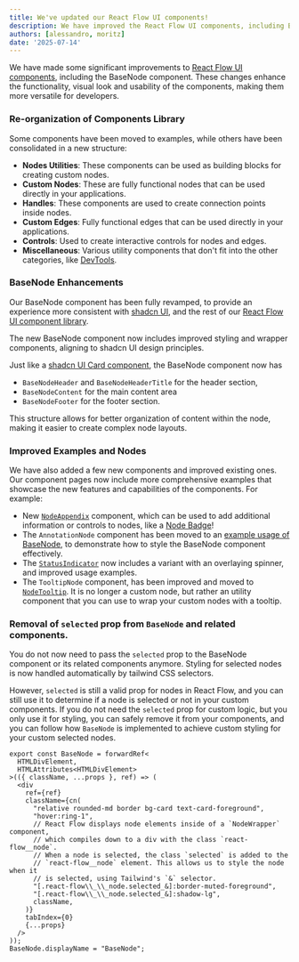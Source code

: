 ```yaml
---
title: We've updated our React Flow UI components!
description: We have improved the React Flow UI components, including BaseNode, to enhance their functionality and usability.
authors: [alessandro, moritz]
date: '2025-07-14'
---
```



We have made some significant improvements to [React Flow UI components](/components), 
including the BaseNode component.
These changes enhance the functionality, visual look and usability of the
components, making them more versatile for developers.

### Re-organization of Components Library

Some components have been moved to examples, while others have been consolidated in a new structure:

- **Nodes Utilities**: These components can be used as building blocks for creating custom nodes.
- **Custom Nodes**: These are fully functional nodes that can be used directly in your applications.
- **Handles**: These components are used to create connection points inside nodes.
- **Custom Edges**: Fully functional edges that can be used directly in your applications.
- **Controls**: Used to create interactive controls for nodes and edges.
- **Miscellaneous**: Various utility components that don't fit into the other categories, like [DevTools](/ui/components/devtools).

### BaseNode Enhancements

Our BaseNode component has been fully revamped, to provide an experience more
consistent with [shadcn UI](https://ui.shadcn.com/), and the rest of our [React
Flow UI component library](/ui). 

The new BaseNode component now includes improved styling and wrapper components, aligning to shadcn UI design principles.

Just like a [shadcn UI Card component](https://ui.shadcn.com/docs/components/card), the BaseNode component now has
- `BaseNodeHeader` and `BaseNodeHeaderTitle` for the header section,
- `BaseNodeContent` for the main content area
- `BaseNodeFooter` for the footer section.

This structure allows for better organization of content within the node, making it easier to create complex node layouts.

### Improved Examples and Nodes

We have also added a few new components and improved existing ones.
Our component pages now include more comprehensive examples that showcase the
new features and capabilities of the components. For example:

- New [`NodeAppendix`](/ui/components/node-appendix) component, which can be used to add additional information or controls to nodes, like a [Node Badge](/ui/components/node-appendix#example-badge)!
- The `AnnotationNode` component has been moved to an [example usage of
BaseNode](/ui/components/base-node#example-annotation-node),
to demonstrate how to style the BaseNode component effectively.
- The [`StatusIndicator`](/ui/components/status-indicator) now includes a variant with an overlaying spinner, and improved usage examples.
- The `TooltipNode` component, has been improved and moved to [`NodeTooltip`](/ui/components/node-tooltip). It is no longer a custom node, but rather an utility component that you can use to wrap your custom nodes with a tooltip.

### Removal of `selected` prop from `BaseNode` and related components. 

You do not now need to pass the `selected` prop to the BaseNode component or its related components anymore.
Styling for selected nodes is now handled automatically by tailwind CSS selectors.

However, `selected` is still a valid prop for nodes in React Flow, and you can still use it to determine if a node is selected or not
in your custom components.
If you do not need the `selected` prop for custom logic, but you only use it for styling, you can safely remove it from your components,
and you can follow how `BaseNode` is implemented to achieve custom styling for your custom selected nodes.

```tsx
export const BaseNode = forwardRef<
  HTMLDivElement,
  HTMLAttributes<HTMLDivElement>
>(({ className, ...props }, ref) => (
  <div
    ref={ref}
    className={cn(
      "relative rounded-md border bg-card text-card-foreground",
      "hover:ring-1",
      // React Flow displays node elements inside of a `NodeWrapper` component,
      // which compiles down to a div with the class `react-flow__node`.
      // When a node is selected, the class `selected` is added to the
      // `react-flow__node` element. This allows us to style the node when it
      // is selected, using Tailwind's `&` selector.
      "[.react-flow\\_\\_node.selected_&]:border-muted-foreground",
      "[.react-flow\\_\\_node.selected_&]:shadow-lg",
      className,
    )}
    tabIndex={0}
    {...props}
  />
));
BaseNode.displayName = "BaseNode";
```


